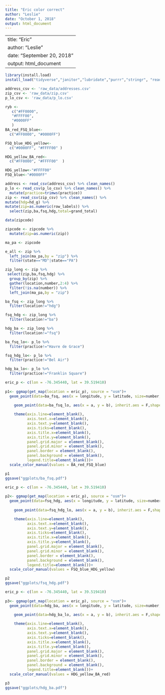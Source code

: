 ```yaml
---
title: "Eric color correct"
author: "Leslie"
date: "October 1, 2018"
output: html_document
---
```


---
title: "Eric"
author: "Leslie"
date: "September 20, 2018"
output: html_document
---

```r

library(install.load)
install_load("tidyverse","janitor","lubridate","purrr","stringr", "readr", "dplyr", "tidyr", "readxl", "data.table", "tidyselect", "knitr","kableExtra", "parsedate","rio","stringi","stringr","ggplot2","grid","gtable","zipcode","maps", "viridis", "ggthemes","blscrapeR","ggmap","maps") 

```

```r
address_csv <- 'raw_data/addresses.csv'
zip_csv <- 'raw_data/zip.csv'
p_lo_csv <- 'raw_data/p_lo.csv'

ryb <-
   c("#FF0000",
   "#FFFF00",
   "#0000FF"
   )
BA_red_FSQ_blue<-
  c("#FF0000", "#0000FF")

FSQ_blue_HDG_yellow<-
  c("#0000FF", "#FFFF00" )

HDG_yellow_BA_red<-
  c("#FF0000", "#FFFF00"  )

HDG_yellow<-"#FFFF00"
FSQ_blue<-"#0000FF"


```

```r
address <- read_csv(address_csv) %>% clean_names()
p_lo <- read_csv(p_lo_csv) %>% clean_names() %>% 
  mutate(practice=trimws(practice))
zip <- read_csv(zip_csv) %>% clean_names() %>% 
mutate(hdg=hd_g) %>% 
mutate(zip=as.numeric(row_labels)) %>% 
  select(zip,ba,fsq,hdg,total=grand_total)

data(zipcode)

zipcode <- zipcode %>% 
  mutate(zip=as.numeric(zip))

ma_pa <- zipcode 


```


```r
e_all <- zip %>% 
  left_join(ma_pa,by = "zip") %>% 
  filter(state=="MD"|state=="PA")

zip_long <- zip %>% 
 select(zip,ba,fsq,hdg) %>% 
  group_by(zip) %>% 
  gather(location,number,2:4) %>% 
  filter(!is.na(number)) %>% 
  left_join(ma_pa,by = "zip")

ba_fsq <- zip_long %>% 
  filter(location!="hdg")

fsq_hdg <- zip_long %>% 
  filter(location!="ba")

hdg_ba <- zip_long %>% 
  filter(location!="fsq")

ba_fsq_lo<- p_lo %>% 
  filter(practice!="Havre de Grace")

fsq_hdg_lo<- p_lo %>% 
  filter(practice!="Bel Air")

hdg_ba_lo<- p_lo %>% 
  filter(practice!="Franklin Square")

```


```r
eric_p <- c(lon = -76.345440, lat = 39.519410)
  
p1<- ggmap(get_map(location = eric_p), source = "osm")+
  geom_point(data=ba_fsq, aes(x = longitude, y = latitude, size=number, color= location, alpha=0.4), inherit.aes = F)+
  
    geom_point(data=ba_fsq_lo, aes(x = a, y = b), inherit.aes = F,shape=18,size=3)+

    theme(axis.line=element_blank(),
          axis.text.x=element_blank(),
          axis.text.y=element_blank(),
          axis.ticks=element_blank(),
          axis.title.x=element_blank(),
          axis.title.y=element_blank(),
          panel.grid.major = element_blank(),
          panel.grid.minor = element_blank(),
          panel.border = element_blank(),
          panel.background = element_blank(),
          legend.title=element_blank())+
  scale_color_manual(values = BA_red_FSQ_blue)

p1
ggsave("ggplots/ba_fsq.pdf")
```
```r
eric_p <- c(lon = -76.345440, lat = 39.519410)
  
p2<- ggmap(get_map(location = eric_p), source = "osm")+
  geom_point(data=fsq_hdg, aes(x = longitude, y = latitude, size=number, color= location, alpha=1), inherit.aes = F)+
  
    geom_point(data=fsq_hdg_lo, aes(x = a, y = b), inherit.aes = F,shape=18,size=3)+

    theme(axis.line=element_blank(),
          axis.text.x=element_blank(),
          axis.text.y=element_blank(),
          axis.ticks=element_blank(),
          axis.title.x=element_blank(),
          axis.title.y=element_blank(),
          panel.grid.major = element_blank(),
          panel.grid.minor = element_blank(),
          panel.border = element_blank(),
          panel.background = element_blank(),
          legend.title=element_blank())+
  scale_color_manual(values = FSQ_blue_HDG_yellow)

p2
ggsave("ggplots/fsq_hdg.pdf")
```

```r
eric_p <- c(lon = -76.345440, lat = 39.519410)
  
p3<- ggmap(get_map(location = eric_p), source = "osm")+
  geom_point(data=hdg_ba, aes(x = longitude, y = latitude, size=number, color= location, alpha=1), inherit.aes = F)+
  
    geom_point(data=hdg_ba_lo, aes(x = a, y = b), inherit.aes = F,shape=18,size=3)+

    theme(axis.line=element_blank(),
          axis.text.x=element_blank(),
          axis.text.y=element_blank(),
          axis.ticks=element_blank(),
          axis.title.x=element_blank(),
          axis.title.y=element_blank(),
          panel.grid.major = element_blank(),
          panel.grid.minor = element_blank(),
          panel.border = element_blank(),
          panel.background = element_blank(),
          legend.title=element_blank())+
  scale_color_manual(values = HDG_yellow_BA_red)

p3
ggsave("ggplots/hdg_ba.pdf")
```


